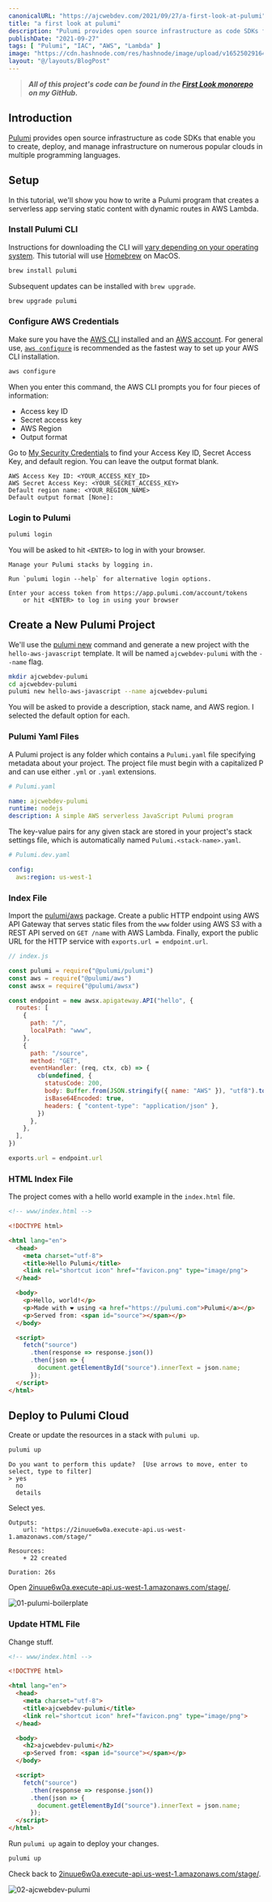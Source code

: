 ```yaml
---
canonicalURL: "https://ajcwebdev.com/2021/09/27/a-first-look-at-pulumi"
title: "a first look at pulumi"
description: "Pulumi provides open source infrastructure as code SDKs for creating, deploying, and managing infrastructure on multiple clouds in multiple languages."
publishDate: "2021-09-27"
tags: [ "Pulumi", "IAC", "AWS", "Lambda" ]
image: "https://cdn.hashnode.com/res/hashnode/image/upload/v1652502916449/mBtr4flLZ.png"
layout: "@/layouts/BlogPost"
---
```


> ___All of this project's code can be found in the [First Look monorepo](https://github.com/ajcwebdev/a-first-look/tree/main/deployment/pulumi/) on my GitHub.___

## Introduction

[Pulumi](https://www.pulumi.com) provides open source infrastructure as code SDKs that enable you to create, deploy, and manage infrastructure on numerous popular clouds in multiple programming languages.

## Setup

In this tutorial, we'll show you how to write a Pulumi program that creates a serverless app serving static content with dynamic routes in AWS Lambda.

### Install Pulumi CLI

Instructions for downloading the CLI will [vary depending on your operating system](https://www.pulumi.com/docs/get-started/install/#installing-pulumi). This tutorial will use [Homebrew](https://brew.sh/) on MacOS.

```bash
brew install pulumi
```

Subsequent updates can be installed with `brew upgrade`.

```bash
brew upgrade pulumi
```

### Configure AWS Credentials

Make sure you have the [AWS CLI](https://aws.amazon.com/cli/) installed and an [AWS account](https://aws.amazon.com/). For general use, [`aws configure`](https://docs.aws.amazon.com/cli/latest/userguide/cli-configure-quickstart.html) is recommended as the fastest way to set up your AWS CLI installation.

```bash
aws configure
```

When you enter this command, the AWS CLI prompts you for four pieces of information:
* Access key ID
* Secret access key
* AWS Region
* Output format

Go to [My Security Credentials](https://console.aws.amazon.com/iam/home?#/security_credentials) to find your Access Key ID, Secret Access Key, and default region. You can leave the output format blank.

```
AWS Access Key ID: <YOUR_ACCESS_KEY_ID>
AWS Secret Access Key: <YOUR_SECRET_ACCESS_KEY>
Default region name: <YOUR_REGION_NAME>
Default output format [None]: 
```

### Login to Pulumi

```bash
pulumi login
```

You will be asked to hit `<ENTER>` to log in with your browser.

```
Manage your Pulumi stacks by logging in.

Run `pulumi login --help` for alternative login options.

Enter your access token from https://app.pulumi.com/account/tokens
    or hit <ENTER> to log in using your browser
```

## Create a New Pulumi Project

We'll use the [pulumi new](https://www.pulumi.com/docs/reference/cli/pulumi_new/) command and generate a new project with the `hello-aws-javascript` template. It will be named `ajcwebdev-pulumi` with the `--name` flag.

```bash
mkdir ajcwebdev-pulumi
cd ajcwebdev-pulumi
pulumi new hello-aws-javascript --name ajcwebdev-pulumi
```

You will be asked to provide a description, stack name, and AWS region. I selected the default option for each.

### Pulumi Yaml Files

A Pulumi project is any folder which contains a `Pulumi.yaml` file specifying metadata about your project. The project file must begin with a capitalized P and can use either `.yml` or `.yaml` extensions.

```yaml
# Pulumi.yaml

name: ajcwebdev-pulumi
runtime: nodejs
description: A simple AWS serverless JavaScript Pulumi program
```

The key-value pairs for any given stack are stored in your project's stack settings file, which is automatically named `Pulumi.<stack-name>.yaml`.

```yaml
# Pulumi.dev.yaml

config:
  aws:region: us-west-1
```

### Index File

Import the [pulumi/aws](https://pulumi.io/reference/pkg/nodejs/@pulumi/aws/index.html) package. Create a public HTTP endpoint using AWS API Gateway that serves static files from the `www` folder using AWS S3 with a REST API served on `GET /name` with AWS Lambda. Finally, export the public URL for the HTTP service with `exports.url = endpoint.url`.

```js
// index.js

const pulumi = require("@pulumi/pulumi")
const aws = require("@pulumi/aws")
const awsx = require("@pulumi/awsx")

const endpoint = new awsx.apigateway.API("hello", {
  routes: [
    {
      path: "/",
      localPath: "www",
    },
    {
      path: "/source",
      method: "GET",
      eventHandler: (req, ctx, cb) => {
        cb(undefined, {
          statusCode: 200,
          body: Buffer.from(JSON.stringify({ name: "AWS" }), "utf8").toString("base64"),
          isBase64Encoded: true,
          headers: { "content-type": "application/json" },
        })
      },
    },
  ],
})

exports.url = endpoint.url
```

### HTML Index File

The project comes with a hello world example in the `index.html` file.

```html
<!-- www/index.html -->

<!DOCTYPE html>

<html lang="en">
  <head>
    <meta charset="utf-8">
    <title>Hello Pulumi</title>
    <link rel="shortcut icon" href="favicon.png" type="image/png">
  </head>

  <body>
    <p>Hello, world!</p>
    <p>Made with ❤️ using <a href="https://pulumi.com">Pulumi</a></p>
    <p>Served from: <span id="source"></span></p>
  </body>

  <script>
    fetch("source")
      .then(response => response.json())
      .then(json => {
        document.getElementById("source").innerText = json.name;
      });
  </script>
</html>
```

## Deploy to Pulumi Cloud

Create or update the resources in a stack with `pulumi up`.

```bash
pulumi up
```

```
Do you want to perform this update?  [Use arrows to move, enter to select, type to filter]
> yes
  no
  details
```

Select yes.

```
Outputs:
    url: "https://2inuue6w0a.execute-api.us-west-1.amazonaws.com/stage/"

Resources:
    + 22 created

Duration: 26s
```

Open [2inuue6w0a.execute-api.us-west-1.amazonaws.com/stage/](https://2inuue6w0a.execute-api.us-west-1.amazonaws.com/stage/).

![01-pulumi-boilerplate](https://dev-to-uploads.s3.amazonaws.com/uploads/articles/2f3qi23p9307ig3t0bqc.png)

### Update HTML File

Change stuff.

```html
<!-- www/index.html -->

<!DOCTYPE html>

<html lang="en">
  <head>
    <meta charset="utf-8">
    <title>ajcwebdev-pulumi</title>
    <link rel="shortcut icon" href="favicon.png" type="image/png">
  </head>

  <body>
    <h2>ajcwebdev-pulumi</h2>
    <p>Served from: <span id="source"></span></p>
  </body>

  <script>
    fetch("source")
      .then(response => response.json())
      .then(json => {
        document.getElementById("source").innerText = json.name;
      });
  </script>
</html>
```

Run `pulumi up` again to deploy your changes.

```bash
pulumi up
```

Check back to [2inuue6w0a.execute-api.us-west-1.amazonaws.com/stage/](https://2inuue6w0a.execute-api.us-west-1.amazonaws.com/stage/).

![02-ajcwebdev-pulumi](https://dev-to-uploads.s3.amazonaws.com/uploads/articles/2puhpc364ba4uhxmffyu.png)